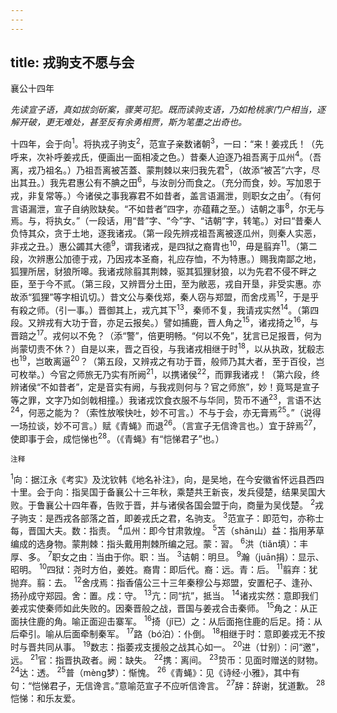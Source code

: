```yaml
---
---
---
```

title: 戎驹支不愿与会
---



襄公十四年

*先读宣子语，真如拔剑斫案，骤荚可犯。既而读驹支语，乃如枪桃家门户相当，逐解开破，更无难处，甚至反有余勇相贾，斯为笔墨之出奇也。*

十四年，会于向<sup>1</sup>。将执戎子驹支<sup>2</sup>，范宣子亲数诸朝<sup>3</sup>，一曰：“来！姜戎氏！（先呼来，次补呼姜戎氏，便画出一面相凌之色。）昔秦人迫逐乃祖吾离于瓜州<sup>4</sup>。（吾离，戎乃祖名。）乃祖吾离被苫蓋、蒙荆棘以来归我先君<sup>5</sup>，（故添“被苫”六字，尽出其丑。）我先君惠公有不腆之田<sup>6</sup>，与汝剖分而食之。（充分而食，妙。写加恩于戎，非复常等。）今诸侯之事我寡君不如昔者，盖言语漏泄，则职女之由<sup>7</sup>。（有何言语漏泄，宣子自纳败缺矣。“不如昔者”四字，亦蕴藉之至。）诘朝之事<sup>8</sup>，尔无与焉。与，将执女。”（一段话，用“昔”字、“今”字、“诘朝”字，转笔。）对曰“昔秦人负恃其众，贪于土地，逐我诸戎。（第一段先辨戎祖吾离被逐瓜州，则秦人实恶，非戎之丑。）惠公蠲其大德<sup>9</sup>，谓我诸戎，是四狱之裔胄也<sup>10</sup>，毋是翦弃<sup>11</sup>。（第二段，次辨惠公加德于戎，乃因戎本圣裔，礼应存恤，不为特惠。）赐我南鄙之地，狐狸所居，豺狼所嗥。我诸戎除翦其荆棘，驱其狐狸豺狼，以为先君不侵不畔之臣，至于今不贰。（第三段，又辨晋分土田，至为敝恶，戎自开垦，非受实惠。亦故添“狐狸”等字相讥切。）昔文公与秦伐郑，秦人窃与郑盟，而舍戍焉<sup>12</sup>，于是乎有殺之师。（引一事。）晋御其上，戎亢其下<sup>13</sup>，秦师不复，我请戎实然<sup>14</sup>。（第四段。又辨戎有大功于音，亦足云报矣。）譬如捕鹿，晋人角之<sup>15</sup>，诸戎掎之<sup>16</sup>，与晋踣之<sup>17</sup>。戎何以不免？（添“警”，倍更明畅。“何以不免”，犹言已足报晋，何为尚蒙切责不休？）自是以来，晋之百役，与我诸戎相继于时<sup>18</sup>，以从执政，犹殽志也<sup>19</sup>，岂敢离逼<sup>20</sup>？（第五段，又辨戎之有功于晋，般师乃其大者，至于百役，岂可枚举。）今官之师旅无乃实有所阙<sup>21</sup>，以携诸侯<sup>22</sup>，而罪我诸戎！（第六段，终辨诸侯“不如昔者”，定是音实有阙，与我戎则何与？官之师旅”，妙！竟骂是宣子等之罪，文字乃如剑戟相撞。）我诸戎饮食衣服不与华同，贽币不通<sup>23</sup>，言语不达<sup>24</sup>，何恶之能为？（索性放喉快吐，妙不可言。）不与于会，亦无膏焉<sup>25</sup>。”（说得一场拉谈，妙不可言。）赋《青蝇》而退<sup>26</sup>。（言宣子无信谗言也。）宜于辞焉<sup>27</sup>，使即事于会，成恺悌也<sup>28</sup>。（《青蝇》有“恺悌君子”也。）

<sup>注释</sup>

<sup>1</sup>向：据江永《考实》及沈钦韩《地名补注》，向，是吴地，在今安徽省怀远县西四十里。会于向：指吴国于备襄公十三年秋，乘楚共王新丧，发兵侵楚，结果吴国大败。于鲁襄公十四年春，告败于晋，并与诸侯各国会盟于向，商量为吴伐楚。
<sup>2</sup>戎子驹支：是西戎各部落之首，即姜戎氏之君，名驹支。
<sup>3</sup>范宣子：即范匄，亦称士每，晋国大夫。数：指责。
<sup>4</sup>瓜州：即今甘肃敦煌。
<sup>5</sup>苫（shān山）益：指用茅草编成的选身物。蒙荆棘：指头戴用荆棘所编之冠。蒙：習。
<sup>6</sup>洪（tiǎn填）：丰厚、多。
<sup>7</sup>职女之由：当由于你。职：当。
<sup>3</sup>诘朝：明旦。
<sup>9</sup>瀚（juān捐）：显示、昭明。
<sup>10</sup>四狱：尧时方伯，姜姓。裔胄：即后代。裔：远。青：后。
<sup>11</sup>翦弃：犹抛弃。翦：去。
<sup>12</sup>舍戌焉：指香僖公三十三年秦穆公与郑盟，安置杞子、逢孙、扬孙成守郑园。舍：置。戍：守。
<sup>13</sup>亢：同“抗”，抵当。
<sup>14</sup>诸戎实然：意即我们姜戎实使秦师如此失败的。因秦晋般之战，晋国与姜戎合击秦师。
<sup>15</sup>角之：从正面扶住鹿的角。喻正面迎击寨军。
<sup>16</sup>掎（jǐ已）之：从后面拖住鹿的后足。掎：从后牵引。喻从后面牵制秦军。
<sup>17</sup>路（bó泊）：仆倒。
<sup>18</sup>相继于时：意即姜戎无不按时与晋共同从事。
<sup>19</sup>数志：指萎戎支援般之战其心如一。
<sup>20</sup>进（廿别）：问“邀”，远。
<sup>21</sup>官：指晋执政者。阙：缺失。
<sup>22</sup>携：离间。
<sup>23</sup>贽币：见面时赠送的财物。
<sup>24</sup>达：透。
<sup>25</sup>普（mèng梦）：惭愧。
<sup>26</sup>《青蝇》：见《诗经·小雅》，其中有句：“恺悌君子，无信谗言。”意喻范宣子不应听信谗言。
<sup>27</sup>辞：辞谢，犹道歉。
<sup>28</sup>恺悌：和乐友爱。